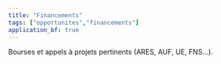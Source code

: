 ```yaml
---
title: "Financements"
tags: ["opportunites","financements"]
application_bf: true
---
```


Bourses et appels à projets pertinents (ARES, AUF, UE, FNS…).
